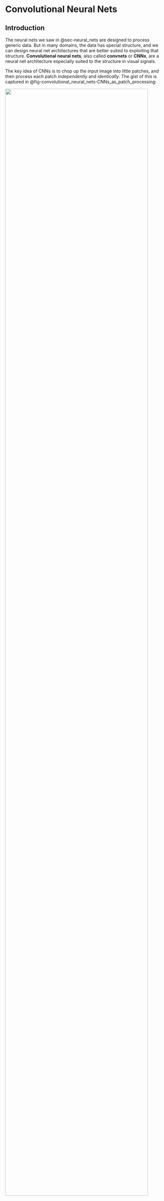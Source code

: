 # Convolutional Neural Nets {#sec-convolutional_neural_nets}

## Introduction

The neural nets we saw in \@sec-neural_nets are designed to process generic data. But in many domains, the data has special structure, and we can design neural net architectures that are better suited to exploiting that structure. **Convolutional neural nets**, also called **convnets** or **CNNs**, are a neural net architecture especially suited to the structure in visual signals.

The key idea of CNNs is to chop up the input image into little patches,
and then process each patch *independently* and *identically*. The gist
of this is captured in
@fig-convolutional_neural_nets-CNNs_as_patch_processing:

:::{#fig-convolutional_neural_nets-CNNs_as_patch_processing}
![](figures/convolutional_neural_nets/CNNs_as_patch_processing.png){width="95%"}

CNNs as patch processing. *Photo source*: Fredo Durand.
:::

:::{.column-margin}
CNNs are also well suited to processing many other
spatial or temporal signals, such as geospatial data or sounds. If there
is a natural way to scan across a signal, processing each windowed
region separately, then CNNs may be a reasonable choice.
:::


Each patch is processed with a classifier module, which is a neural net.
Essentially, this neural net scans across the patches in the input and
classifies each. The output is a label *for each patch in the input
image*. If we rearrange these predictions back into the shape of the
input image and color code them, we get the below input-output mapping
(@fig-convolutional_neural_nets-CNN_example_coarse):

:::{#fig-convolutional_neural_nets-CNN_example_coarse}
![](figures/convolutional_neural_nets/CNN_example_coarse.png){width="95%"}

Input-output mapping of a CNN.
:::

Notice that this is quite different than the neural nets we saw in @sec-neural_nets, which output a single prediction on the entire image; CNNs output a two-dimensional (2D) *array* of predictions.
We may also chop up the image into *overlapping* patches. If we do this
densely, such that each patch is one pixel offset from the last, we get
a full resolution image of predictions
(@fig-convolutional_neural_nets-CNN_example_fine):

:::{#fig-convolutional_neural_nets-CNN_example_fine}
![](./figures/convolutional_neural_nets/CNN_example_fine.png){width="95%"}

Dense input-output mapping.
:::

Now that looks impressive! This CNN solved a task known as **semantic
segmentation**, which is the task of assigning a class label to each
pixel in an image. One reason CNNs are powerful is because they map an
input image to an output image *with the same shape*, rather than
outputting a single label like in the nets we saw in previous chapters.
CNNs can also be generalized to input and output other kinds of
structures. The key property is that the output matches the topology of
the input: an N-dimensional (ND) tensor of inputs will be mapped to an
ND tensor of outputs.

Keeping in mind that chopping up and predicting is really all a CNN is
doing, we will now dive into the details of how they work.

## Convolutional Layers

CNNs are neural networks that are composed of . A convolutional layer
transforms inputs $\mathbf{x}_{\texttt{in}}$ to outputs
$\mathbf{x}_{\texttt{out}}$ by convolving $\mathbf{x}_{\texttt{in}}$
with one or more filters $\mathbf{w}$. A convolutional layer with a
single filter looks like this: 
$$\begin{aligned}\mathbf{x}_{\texttt{out}}= \mathbf{w} \star \mathbf{x}_{\texttt{in}}+ b & \quad\quad \triangleleft \quad \texttt{conv}:convolutional_filter
\end{aligned}
$${#eq-convolutional_neural_nets}
where $\mathbf{w}$ is the kernel and $b$ is the bias; $\theta = [\mathbf{w}, b]$ are the parameters of this layer. 

:::{.column-margin}
In this chapter, we deviate slightly from our usual notation and use lowercase for convolutional filter $\mathbf{w}$, regardless of whether the kernel is a 1D array, a 2D array, or an ND array.
:::


Recalling the definition of the operator $\star$ from @sec-linear_image_filtering, we give here an example of
a convolutional layer over a 2D array $\mathbf{x}_{\texttt{in}}$, using
a square kernel of size $K \times K$: 

$$\begin{aligned}x_{\texttt{out}}[n,m] =
b + \sum_{k_1,k_2=-K}^K w[k_1,k_2] x_{\texttt{in}}[n+k_1,m+k_2] & \quad\quad \\
\triangleleft \quad \texttt{conv}\quad \text{(expanded)}
\end{aligned}$${#eq-convolutional_neural_nets-convolutional_filter_expanded} 

:::{.column-margin}
"Convolutional" layers in deep nets are typically actually defined as cross-correlations ($\star$) and we stick to that convention in this book. We need not worry about the misnomer because whether you implement the layers with convolution or cross-correlation usually makes no difference for learning. This is because both *span an identical hypothesis space* (any cross-correlation can be converted to an equivalent convolution by flipping the filter horizontally and vertically).
:::

As discussed in @sec-linear_image_filtering, convolution is just a special kind of linear transform. Similarly, a convolutional layer is just a special kind of linear layer. It is a linear layer whose matrix $\mathbf{W}$ is Toeplitz. We can view it either as a matrix or as a neural net, as shown in @fig-convolutional_neural_nets-conv_matrix_vs_net, which shows the case of a one-dimensional (1D) convolution over a 1D signal $\mathbf{x}_{\texttt{in}}$, with zero bias.

![Two equivalent visualizations of a convolutional layer.](figures/convolutional_neural_nets/conv_matrix_vs_net.png){width="100%" #fig-convolutional_neural_nets-conv_matrix_vs_net}

We already saw that convolutional filters are useful for image processing in @sec-image_processing and @sec-linear_filters. In those sections, we introduced a variety of hand-designed filter banks with useful properties. A CNN instead *learns* an effective filter bank.
### Multi-Input, Multi-Output Convolutional Layers

In image processing, convolution usually refers to filtering a 1-channel
signal and producing a 1-channel output, e.g., filtering a grayscale
image and producing a scalar-valued response image. In neural networks,
convolutional layers are more general, and typically map a multichannel
input to a multichannel output. In this section we define how to handle
multichannel inputs, then how to handle multichannel outputs, and then
put them together to define the fully general convolutional layer.

##### Multichannel inputs {#multichannel-inputs .unnumbered}

Suppose we have an RGB image
$\mathbf{x}_{\texttt{in}}\in \mathbb{R}^{3 \times N \times M}$. To apply
a convolutional layer to such a multichannel image we simply use a
multichannel filter $\mathbf{w} \in \mathbb{R}^{C \times K \times K}$,
and filter each input channel with the corresponding filter channel,
then sum the responses: 
$$\begin{aligned}    \mathbf{x}_{\texttt{out}}= \sum_{c} \mathbf{w}[c,:,:] \star \mathbf{x}_{\texttt{in}}[c,:,:] + b[c] & \quad \triangleleft \quad\texttt{conv}\quad \text{(multichannel in)}
\end{aligned}$$

##### Multichannel outputs {#multichannel-outputs .unnumbered}

Above we saw a convolutional layer with just a single filter. More
commonly each convolutional layer in a neural network will apply a set
of filters, i.e. a **filter bank**. If we have a bank of $C$
filters $\mathbf{w}_0, \ldots, \mathbf{w}_{C-1}$, and apply them to a
grayscale input image
$\mathbf{x}_{\texttt{in}}\in \mathbb{R}^{N \times M}$, we get $C$ output images: 
$$\begin{aligned}
    \mathbf{x}_{\texttt{out}}[0,:,:] &= \mathbf{w}[0,:,:] \star \mathbf{x}_{\texttt{in}}+ b[0]\\
    &\vdots \nonumber\\
    \mathbf{x}_{\texttt{out}}[C,:,:] &= \mathbf{w}[C-1,:,:] \star \mathbf{x}_{\texttt{in}}+ b[C-1]
\end{aligned}$${#eq-convolutional_neural_nets0-convolutional_layer_filter_bank} 

Now $\mathbf{x}_{\texttt{out}}$ is an image with $C$
channels. Each channel is the response of the input image to one of the
filters.

:::{.column-margin}
We use the term "image" to refer to any 2D
array of measurements or features. An image does not have to be a
conventional photograph.
:::

 We call each of these channels a
**feature map**, as it shows some features of the input, such as where
the vertical edges are.

##### Multi-Input, Multi-Output {#multi-input-multi-output .unnumbered}

Putting both of the above together, we can define a general
convolutional layer that maps a signal with $C_{\texttt{in}}$ input
channels to a signal with $C_{\texttt{out}}$ output channels. Here is
what this looks like for an image
$\mathbf{x}_{\texttt{in}}\in \mathbb{R}^{C_{\texttt{in}}\times N \times M}$,
where $c_2$ indexes the output channel, with
$c_2 \in \{0, \ldots, C_{\texttt{out}}-1\}$: 

$$\begin{aligned}\mathbf{x}_{\texttt{out}}[c_{\texttt{2}},:,:] = \sum_{c_{\texttt{1}}=1}^{C_{\texttt{in}}} \mathbf{w}[c_{\texttt{1}},c_{\texttt{2}},:,:] \star \mathbf{x}_{\texttt{in}}[c_{\texttt{1}},:,:] + b[c_{\texttt{2}}] & \quad \triangleleft \quad\texttt{conv}\quad \text{(multi-in-out)}
\end{aligned}
$${#eq-convolutional_neural_nets-convolutional_layer_multichannel}

Notation for multichannel convolutions can get hard to
keep track of, so let's spell out a few of the pieces here, which are
also visualized in
@fig-convolutional_neural_networks-multichannel_conv:

-   $\mathbf{x}_{\texttt{in}}[c_{\texttt{1}},:,:]$ is the
    $c_{\texttt{1}}$-th channel of the input signal.

-   The filter bank is $C_{\texttt{out}}$ filters,
    $[\mathbf{w}[:,0,:,:], \ldots, \mathbf{w}[:,C_{\texttt{out}}-1,:,:]]$,
    each of which applies one convolutional filter per input channel and
    then sums the responses over all these filters.

-   This convolutional layer maps inputs
    $\mathbf{x}_{\texttt{in}}\in \mathbb{R}^{C_{\texttt{in}}\times N \times M}$
    to outputs
    $\mathbf{x}_{\texttt{out}}\in \mathbb{R}^{C_{\texttt{out}}\times N \times M}$.

-   The filter bank is represented by a tensor
    $\mathbf{w} \in \mathbb{R}^{C_{\texttt{in}}\times C_{\texttt{out}}\times K \times K}$,
    where $K$ is the (spatial, square) kernel size.

![Multichannel convolution.](figures/convolutional_neural_networks/multichannel_conv_diagram.png){width="65%" #fig-convolutional_neural_networks-multichannel_conv}

It's important to get comfortable with the shapes of the data and
parameter tensors that get processed through different neural
architectures. This is essential when designing and building these
architectures, and when analyzing and debugging them. Let's go through
an example with concrete numbers. Consider data
$\mathbf{x}_{\texttt{in}}$, which is an RGB image of size
$128 \times 128$ pixels. We will pass it through a convoluational layer
that applies a bank of $3 \times 3$ filters (this refers to the spatial
extent of the filters). We omit the bias terms for simplicity. The
output ends up being a $96 \times 128 \times 128$ tensor, as shown in
@fig-convolutional_neural_nets-multichannel_conv_diagram.

![A convolutional layer that applies a bank of $3 \times 3$ filters. How many parameters does each filter have? How many filters are in the filter bank? *Source*: created by Jonas Wulff.](figures/convolutional_neural_nets/multichannel_conv_diagram.png){width="65%" #fig-convolutional_neural_nets-multichannel_conv_diagram}

To check your understanding, you should be able to answer the following
questions:

1.  How many parameters does each filter have? (A) 9, (B) 27, (C)
    96, (D) 864

2.  How many filters are in the filter bank? (A) 3, (B) 27, (C) 96, (D)
    can't say

The answers are given in the footnote.[^1]

### Strided Convolution

Convolutional layers, as defined previously, maintain the spatial
resolution of the signal they process. However, commonly it is
sufficient, or even desirable, to output a lower resolution. This can be
achieved with strided convolution: 

$$\begin{aligned}x_{\texttt{out}}[n,m] =
b + \sum_{k_1,k_2=-K}^K w[k_1,k_2] x_{\texttt{in}}[s_n n-k_1,s_m m-k_2] & \quad\quad \triangleleft \quad \texttt{conv}\quad \text{(strided)}
\end{aligned}
$${#eq-convolutional_neural_nets-convolutional_filter_strided} 
where $s_n$ and $s_m$ are the strides in the vertical and horizontal directions, respectively. 

:::{.column-margin}
Here and below, we define operations for the simplest case of convolution of a
single square filter with a single channel 2D signal. All these
operations can be straightforwardly extended for the multichannel in,
multichannel out case, and for ND signals, and for non-square kernels.
We leave it as an exercise for the reader to write out these variations
as needed.
:::

Commonly we use the same stride $s_n = s_m = s$. A convolution layer
with these strides performs a mapping
$\mathbb{R}^{M \times N} \rightarrow \mathbb{R}^{N/s_n \times M/s_m}$.
In order to make this mapping well-defined, we require that $N$ or $M$
are divisible by $s_n$ and $s_m$, respectively; if they are not, we may
may pad (or crop) the input until they are.

Strided convolution looks like this
(@fig-convolutional_neural_networks-strided_conv_diagram):

![Strided convolution.](figures/convolutional_neural_nets/strided_conv_diagram.png){width="100%" #fig-convolutional_neural_networks-strided_conv_diagram}


Strided convolutions can significantly reduce the computational cost and memory requirements when a neural network is large. However, strided
convolution can decrease the quality of the convolution. Let's look at
one concrete example where the kernel is the 2D Laplacian:
$$\mathbf{w} =\begin{bmatrix}
  0 ~& -1 ~& 0 \\
  -1 ~& 4 ~& -1\\
  0~& -1 ~& 0
\end{bmatrix}$$ 

As we saw in @sec-image_derivatives, this filter detects boundaries on images. @fig-convolutional_neural_nets-strided_conv_results shows an
input image, and the result of strided convolution with the Laplacian
kernel with strides 1, 2, and 4. The second row shows the magnitude of
the discrete Fourier transforms (DFT).


:::{#fig-convolutional_neural_nets-strided_conv_results layout-ncol=4}
![](figures/convolutional_neural_nets/aliasing_stride_0.jpg)
![](figures/convolutional_neural_nets/aliasing_stride_1.jpg)
![](figures/convolutional_neural_nets/aliasing_stride_2.jpg)
![](figures/convolutional_neural_nets/aliasing_stride_4.jpg)

![](figures/convolutional_neural_nets/aliasing_stride_0_DFT.jpg)
![](figures/convolutional_neural_nets/aliasing_stride_1_DFT.jpg)
![](figures/convolutional_neural_nets/aliasing_stride_2_DFT.jpg)
![](figures/convolutional_neural_nets/aliasing_stride_4_DFT.jpg)

Strided convolution results and their Fourier transforms.
:::

The result with stride 1 looks fine, and it is the output we would
expect. However, stride 2 starts showing some artifacts on the
boundaries, and stride 4 shows very severe artifacts, with some
boundaries disappearing. The DFTs make the artifacts more obvious. In
the stride 2 result we can see severe aliasing artifacts that introduce
new lines in the Fourier domain that are not present in the DFT of the
input image.

One can argue that these artifacts might not be important when the
kernel is being learned. Indeed, the learning could search for kernels
that minimize the artifacts due to aliasing as those probably increase
the loss. Also, as each layer is composed of many channels, the set of
learned kernels could learn to compensate for the aliasing produced by
other channels. However, this reduces the space of useful kernels, and
the learning might not succeed in removing all the artifacts.

### Dilated Convolution

Dilated convolution is similar to strided convolution but spaces out the *filter* itself rather than spacing out where the filter is applied to the image: 
$$\begin{aligned}
x_{\texttt{out}}[n,m] =
b + \sum_{k_1,k_2=-K}^K w[k_1,k_2] x_{\texttt{in}}[n-d_kk_1,m-d_kk_2] & \quad\quad \triangleleft \quad \texttt{conv}\quad \text{(dilated)}
\end{aligned}
$${#eq-convolutional_neural_nets-convolutional_filter_dilated}


:::{.column-margin}
Here we dilate by factor $d_k$ in
both spatial dimensions but we could choose a different dilation in each
dimension. Or, we could even dilate in the channel dimension, if we were
using a multichannel convolution, but this is uncommon.
:::

An example of a dilated filter is visually shown in
@fig-convolutional_neural_networks-dilated_conv_diagram:

![Dialated convolution. Dark gray cells have value 0.](figures/convolutional_neural_nets/dilated_conv_diagram.png){width="100%" #fig-convolutional_neural_networks-dilated_conv_diagram}

As can be seen in the visualization, dilation is a way to achieve a
filter with large kernel while only requiring a small number of weights. The weights are just spaced out so that a few will cover a bigger region of the image.

As was the case with strided convolution, dilation can also introduce
artifacts. Let's look at one example in detail that illustrates the
effect of dilation on a filter. Let's consider the blur kernel,
$b_{2,2}$: 

$$\mathbf{w} = \frac{1}{16}\begin{bmatrix}
  1 ~& 2 ~& 1 \\
  2 ~& 4 ~& 2\\
  1~& 2 ~& 1
\end{bmatrix}$$ 

This filter blurs the input image by computing the
weighted average of pixel intensities around each pixel location. But,
dilation transforms this filter in ways that change the behavior of the
filter, which does not behave as a blur filter any longer.


:::{.column-margin}
We saw that the 1D signal $[-1, 1, -1, ...]$
convolved with $[1,2,1]$ outputs zero. However, check what happens when
we convolve the input with the dilated kernel
$[1, 0, 2, 0, 1]$.
:::

The next figure shows the kernel with dilations $d_k=1$, $d_k=2$, and $d_k=4$ together with the magnitude of the DFT of the three resulting kernels \(@fig-convolutional_neural_nets-aliasing_dilated_kernel_binomial\).

![Dialed filters and their Fourier transforms.](figures/convolutional_neural_nets/aliasing_dilated_kernel_binomial.png){width="100%" #fig-convolutional_neural_nets-aliasing_dilated_kernel_binomial}

When using the original binomial filter (which corresponds to $d_k=1$) the DFT shows that the filter is a low-pass filter. When applying dilation ($d_k=2$) the DFT changes and it is not unimodal anymore. It has now eight additional local maximum in high spatial frequencies. With $d_k=4$, the DFT reveals an even more complex frequency behavior. @fig-convolutional_neural_nets-dilated_blur_mit_dome_example shows one input image and the result of the dilated convolutions with the blur kernel, $b_{2,2}$, with dilations $d_k=1$, $d_k=2$, and $d_k=4$.

When using the original binomial filter (which corresponds to $d_k=1$)
the DFT shows that the filter is a low-pass filter. When applying
dilation ($d_k=2$) the DFT changes and it is not unimodal anymore. It
has now eight additional local maximum in high spatial frequencies. With
$d_k=4$, the DFT reveals an even more complex frequency behavior.
@fig-convolutional_neural_nets-dilated_blur_mit_dome_example shows one
input image and the result of the dilated convolutions with the blur
kernel, $b_{2,2}$, with dilations $d_k=1$, $d_k=2$, and $d_k=4$.

::: {#fig-convolutional_neural_nets-dilated_blur_mit_dome_example}
| Input        | d_k = 1                                                       | d_k = 2                                                       | d_k = 4                                                       |
|--------------|---------------------------------------------------------------|---------------------------------------------------------------|---------------------------------------------------------------|
| ![](figures/convolutional_neural_nets/aliasing_dilated_1.jpg){width=100%}     | ![](figures/convolutional_neural_nets/aliasing_dilated_2.jpg){width=100%}     | ![](figures/convolutional_neural_nets/aliasing_dilated_3.jpg){width=100%}     | ![](figures/convolutional_neural_nets/aliasing_dilated_4.jpg){width=100%}     |
| ![](figures/convolutional_neural_nets/aliasing_dilated_1_DFT.jpg){width=100%} | ![](figures/convolutional_neural_nets/aliasing_dilated_2_DFT.jpg){width=100%} | ![](figures/convolutional_neural_nets/aliasing_dilated_3_DFT.jpg){width=100%} | ![](figures/convolutional_neural_nets/aliasing_dilated_4_DFT.jpg){width=100%} |

: Result of the dilated convolutions with the blur kernel, $b_{2,2}$, with dilations $d_k=1$, $d_k=2$, and $d_k=4$.
:::


In summary, using dilation increases the size of the convolution kernels without increasing the computations (which is the original desired property) but it reduces the space of useful kernels (which is an undesired property).

There are ways in which dilation can be used to increase the family of
useful filters. For instance, by composing three convolutions with
$d_k=1$, $d_k=2$, and $d_k=4$ together
(@fig-convolutional_neural_networks-dilated_conv_cascade), one can
create a kernel that can switch during learning between high and low
spatial frequencies and small and large kernels.

![Convolving dilated filters creates a new filter that can measure effects at a mixture of frequencies.](figures/convolutional_neural_nets/dilated_conv_cascade.png){width="100%" #fig-convolutional_neural_networks-dilated_conv_cascade}


This results in a kernel with a size of $9 \times 9$ (81 values) defined
by 27 values. The relative computational efficiency increases when we
cascade more filters with higher levels of dilation.
@fig-convolutional_neural_nets-kernels_resulting_from_dilated_filters
shows several multiscale kernels that can be obtained by the
convolutions of three dilated kernels. Can you guess which kernels were
used?



![Example kernels that each result from convolving three filters.](figures/convolutional_neural_nets/dilated_examples.png){width="100%" #fig-convolutional_neural_nets-kernels_resulting_from_dilated_filters}

As the figure shows, the cascade of three dilated convolutions can
generate a large family of filters with different scales, orientations,
shifts, and also other patterns such as corner detectors, long edge
detectors, and curved edge detectors. The last four kernels shows the
result of convolving three random kernels, which provides further
illustration of the diversity of kernels one can build. Each kernel is a $3 \times 3$ array sampled from a Gaussian distribution.

### Low-Rank Filters

Dilation is one way to create a big filter that is parameterized by just a small number of weights, that is, a low-rank filter. This trick can be useful in many contexts where we know that good filters have low-rank
structure. Dilation uses this trick to make big kernels, which can
capture long-range dependences.


Separable filters are another kind of low-rank filter that is useful in many applications (see @sec-fourier_analysis). We can create a convolutional layer with separable filters by simply stacking two convolutional layers in sequence, with no other layers in between. The first layer is a filter bank with $K \times 1$ kernels and the second uses $1 \times K$ kernels. The composition of these layers is equivalent to a single convolutional layer with $K \times K$ separable filters. Two examples of such separable filters are given below @fig-convolutional_neural_nets-kernels_separable_aprox):

:::{.column-margin}
When convolving one row and one column vector, $\mathbf{w} = \mathbf{u}^\mathsf{T} \circ \mathbf{v}$, the result is the outer product: $w \left[n,m \right] = u\left[n \right] v\left[m \right]$.
:::

![Two examples of separable filters.](figures/convolutional_neural_nets/kernels_separable_aprox.png){width="100%" #fig-convolutional_neural_nets-kernels_separable_aprox}


Some important kernels are nonseparable but can be approximated by a
linear combination of a small number of separable filters. For instance,
the Gaussian Laplacian is nonseparable but can be approximated by a
separable filter as shown here
(@fig-convolutional_neural_nets-laplacian_separable_aprox):

![Approximating a Gaussian Laplacian filter as the outer product of two 1D filters.](figures/convolutional_neural_nets/laplacian_separable_aprox.png){width="100%" #fig-convolutional_neural_nets-laplacian_separable_aprox}

The diagonal Gaussian derivative is another nonseparable kernel. When
using a $3 \times 3$ kernel to approximate it we have: 

$$\mathbf{w} = 
\begin{bmatrix}
  0 ~& -2 ~& -2 \\
  2 ~& 0 ~& -2\\
  2~& 2 ~& 0
\end{bmatrix}$$ 

But we know from @sec-image_derivatives that this kernel can be written
as a linear combination of two separable kernels:
$\mathbf{w} = \text{Sobel}_x + \text{Sobel}_y$, as defined in equation
(@eq-sobel_kernels). In general, any $M \times N$ filter can be
decomposed as a linear sum of $min(N,M)$ separable filters. The
separable filters can be obtained by applying the singular value
decomposition (SVD) to the kernel array $\mathbf{w}$. The SVD results in three matrices, $\mathbf{U}$, $\mathbf{S}$ and $\mathbf{V}$, so that
$\mathbf{w} = \mathbf{U} \mathbf{S} \mathbf{V}^\mathsf{T}$, where the
columns of $\mathbf{U}$ and $\mathbf{V}$ are the separable 1D filters
and the diagonal values of the diagonal matrix $\mathbf{S}$ are the
linear weights. Computational benefits are only obtained when using
small linear combinations for large kernels. Also, in a neural network,
one could use only separable filters for all the units and the learning
could discover ways of combining them in order to build more complex,
nonseparable kernels.

### Downsampling and Upsampling Layers

In @sec-image_pyramids we saw image pyramids and showed how
they can be used for analysis and synthesis. CNNs can also be structured
as analysis and synthesis pyramids, and this is a very powerful tool. To
create a pyramid we just need to introduce a way of downsampling the
signal during analysis and upsampling during synthesis. In CNNs this is
done with .

Downsampling layers transform the input tensor to an output tensor that
is smaller in the spatial dimensions:
$\mathbb{R}^{N \times M} \rightarrow \mathbb{R}^{N/s_n \times M/s_m}$.
We already saw one kind of downsampling layer, strided convolution,
which is equivalent to convolution followed by subsampling. Another
common kind of downsampling layer is , which we will encounter in
@sec-convolutional_neural_nets-pooling_layers.

Upsampling layers perform the opposite transformation, outputting a
tensor that is larger in the spatial dimensions than the input:
$\mathbb{R}^{N \times M} \rightarrow \mathbb{R}^{Ns_n \times Ms_m}$. One
kind of upsampling layer can be made as the analogue of strided
convolution. Strided convolution convolves then subsamples; this
upsampling layer instead dilates the signal then convolves. Starting
with a blank image of zeros, $\mathbf{h} = \mathbf{0}$, we set:
$$\begin{aligned}
    h[ns_n, ms_m] &= x_{\texttt{in}}[n, m] & \quad\quad \triangleleft \quad \texttt{dilation}:dilation\\
    \mathbf{x}_{\texttt{out}}&= \mathbf{w} \star \mathbf{h} + b & \quad\quad \triangleleft \quad \texttt{conv}
\end{aligned}$${#eq-convolutional_neural_nets}  

:::{.column-margin}
This equation applies for all integer values of $n \in \{1,\ldots,N\}$ and $m \in \{1,\ldots,M\}$.
:::

Sometimes the combination of these two layers is called an UpConv layer or a deconvolution layer (but note that deconvolution has a different meaning in signal processing).

## Nonlinear Filtering Layers

All the operations we have covered above are linear (or affine). It is
also possible to define filters that are nonlinear. Like convolutional
filters, these filters slide across the input tensor and process each
window identically and independently, but the operation they perform is
a nonlinear function of the local window.

### Pooling Layers {#sec-convolutional_neural_nets-pooling_layers}

**Pooling layers** are downsampling layers that summarize the
information in a patch using some aggregate statistic, such as the
patch's mean value, called , or its max value, called , defined as
follows: 

$$\begin{aligned}    
x_{\texttt{out}}[i]= \max_{i \in \mathcal{N}(i)} x_{\texttt{in}}[i]& \quad\quad \triangleleft \quad \texttt{max pooling}\\
    x_{\texttt{out}}[i]= \frac{1}{|\mathcal{N}|} \sum_{i \in \mathcal{N}(i)} x_{\texttt{in}}[i]& \quad\quad \triangleleft \quad \texttt{mean pooling}
\end{aligned}$${#eq-convolutional_neural_nets-mean_pooling} 


:::{.column-margin}
The $\mathcal{N}(i)$ indicates the set of indices in the same patch as index $i$.
:::

Like all downsampling layers, pooling layers can be used to reduce the
resolution of the input tensor, removing high-frequency information in
the signal. Pooling is also particularly useful as a way to achieve
*invariance*. Convolutional layers produce outputs that are equivariant
to translations of their input. Pooling is a way to convert equivariance
into invariance. For example, suppose we have run a convolutional filter
that detects vertical edges. The output is a response map that is large
wherever there was a vertical edge in the input image. Now if we run a
max pooling filter across this response map, it will coarsen the map,
resulting in a large response anywhere *near* where there was a vertical
edge in the input image. If we use a max pooling filter with large
enough neighborhood $\mathcal{N}$, the output will be invariant to the
location of the edge in the input image.

Pooling can also be performed across channels, and this can be a way to
achieve additional kinds of invariance. For example, suppose we have a
convolutional layer that applies a filter bank of oriented edge detector
filters, where each filter looks for edges at a different orientation.
Now if we max pool across the channels output by this filter bank, the
resulting feature map will be large wherever an edge of *any*
orientation was found. Normally, we are not looking for edges but for
more complicated patterns, but the same logic applies. First run a bank
of filters that look for the pattern at $k$ different orientations. Then
pool across these $k$ channels to detect the pattern regardless of its
orientation. This can be a great way for a CNN to recognize objects even
if they appear with various rotations within the image. Of course we
usually do not hand-define this strategy but it is one the CNN can learn
to use if given channelwise pooling layers.

### Global Pooling Layers

One extreme of pooling is to pool over the entire spatial extent of the
feature map. Global pooling is a function that maps a
$C \times M \times N$ tensor into a vector of length $C$, where $C$ is
the number of channels in the input.

Global pooling is generally used in layers very close to the output. As
before, global pooling can be **global average pooling**, averaging over
all the responses of the feature map, or **global max pooling**, taking
the max of the feature map.

Global pooling removes spatial information from each channel. However,
spatial information about input features might be still be available
within the output vector if different channels learn to be sensitive to
features at different spatial positions.

### Local Normalization Layers

Another kind of nonlinear filter is the **local normalization layer**.
These layers normalize each activation in a feature map by statistics
the adjacent activations within some neighborhood. There are many
different choices for the type of normalization ($L_1$ norm, $L_2$ norm,
standardization, etc.) and many different choices for the shape of the
neighborhood, such as a square patch in the spatial dimensions, a set of
channels, and so on. Each of these choices leads to different kinds of
normalization filters with different names. One that is historically
important but no longer frequently used is the , or **LRN**, filter that
was introduced in the AlexNet paper @krizhevsky2012imagenet. This filter
has the following form: $$\begin{aligned}    x_{\texttt{out}}[c,n,m] = x_{\texttt{in}}[c,n,m] / \left( \gamma + \alpha \sum_{i=\max(1,c-l)}^{\max(C,c+l)} x_{\texttt{in}}[i,n,m]^2 \right) ^\beta \quad\quad \triangleleft \quad\texttt{LRN} :LRN
\end{aligned}$${#eq-convolutional_neural_nets} where $\alpha$, $\beta$, $\gamma$, and $l$ are
hyperparameters of the layer. This layer normalizes each activation by
the sum of squares of the activations in a window of adjacent
*channels*.

Although local normalization is a common structure within the brain, it
is not very frequently used in current neural networks, which more often
use global normalization layers like batchnorm or layernorm (which we
saw in @-neural_nets.

## A Simple CNN Classifier {#sec-convolutional_neural_nets-simple_CNN}

CNNs are deep nets that stack convolutional layers in a series,
interleaved with nonlinearities. CNNs also frequently use downsampling
and upsampling layers, pooling layers, and normalization layers, as
described above.

CNNs come in a large variety of architectures, each suited to a
different kind of problem. We will see some of these architectures in
@sec-convolutional_neural_nets-popular_architectures. For
now we will focus on just one simple architecture that is suited to
image classification. This architecture progressively downsamples the
image until the last layer makes a single global prediction of the image label (@fig-convolutional_neural_nets-convnet_motif):


![A CNN architecture for image classification.](figures/convolutional_neural_nets/convnet_motif.png){width="100%" #fig-convolutional_neural_nets-convnet_motif}

We will now walk through an example of such a classifier. Let
$\mathbf{x} \in \mathbb{R}^{M \times N}$ be a black and white image. To
process this image, we could use a simple CNN with two convolutional
layers, defined as follows:

$$\begin{align}
    \mathbf{z}_1[c,:,:] &= \mathbf{w}[c,:,:] \star \mathbf{x} + b[c] &\triangleleft \quad \texttt{conv}: [M \times N] \rightarrow [C \times M \times N]\\
    h[c,n,m] &= \max(z_1[c,n,m],0) &\triangleleft \quad \texttt{relu}: [C \times M \times N] \rightarrow [C \times M \times N]\\
    z_2[c] &= \frac{1}{NM} \sum_{n,m} h[c,n,m]  &\triangleleft \quad \texttt{gap}: [C \times M \times N] \rightarrow [C]\\
    \mathbf{z}_{3} &= \mathbf{W} \mathbf{z}_{2} + \mathbf{c} &\triangleleft \quad \texttt{fc}: [C] \rightarrow [K]\\
    y[k] &= \frac{e^{-\tau z_3[k]}}{\sum_{l=1}^K e^{-\tau z_3[l]}} &\triangleleft \quad \texttt{softmax}: [K] \rightarrow [K]
\end{align}$$



:::{.column-margin}
Note that these equations apply for all $c \in \{0,\ldots,C-1\}$, $n \in \{0,\ldots,N-1\}$ and $m \in \{0,\ldots,M-1\}$.
:::

This network has one convolutional layer with $C$ channels followed by a relu layer. The next layer performs spatial global average pooling
(`gap`), and each channel gets projected into a single number that
contains the sum of the outputs of the relu. This results in a
representation given by a vector of length $C$. This vector is then
processed by a **fully connected layer** (`fc`). A fully connected layer is simply another name for a linear layer that is full rank, that is,
every output neuron is connected to every input neuron, and the mapping
is described by a $K \times C$ matrix (plus a bias).

This neural net could be used to solve a $K$-way image classification
problem (because the output is a $K$-way softmax for each input image).
We could train it using gradient descent to find the parameters
$\theta = [\mathbf{w}_1, \ldots, \mathbf{w}_C, \mathbf{b}_1, \ldots, \mathbf{b}_C, \mathbf{W}, \mathbf{c}]$
that optimize a cross-entropy loss over training data.

Such a network is also very easy to define in code, once we have a
library of primitives for basic operations like convolution and softmax:

``` {.python xleftmargin="0.075" xrightmargin="0.075" fontsize="\\fontsize{8.5}{9}" frame="single" framesep="2.5pt" baselinestretch="1.05"}
# first define parameterized layers
conv1 = nn.conv(channels_in=1, channels_out=C, kernel=k, stride=1)
fc1 = nn.fc(dim_in=C, dim_out=K)

# then run data through network
z1 = conv1(x)
h = nn.relu(z1)
z2 = nn.AvgPool2d(h)
z3 = fc1(z2)
y = nn.softmax(z3)
```

## A Worked Example

In this section, we will analyze the simple network described in @sec-convolutional_neural_nets-simple_CNN, trained to
discriminate between horizontal and vertical lines. Each subsection will
tackle one aspect of the analysis that should be part of training any
large system: (1) training and evaluation, (2) visualize and understand
the network, (3) out-of-domain generalization, and (4) identifying
vulnerabilities.

### Training and Evaluation

Let's study one simple classification task. We design a simple image
dataset that contains images with lines. The lines can be horizontal or
vertical. Each image will contain only one type of line.

We want to design a CNN that will classify the image according to the
orientation of the lines that it contains. We define the two output
classes as: $0$ (vertical) and $1$ (horizontal). A few samples from the
training set are shown in
@fig-convolutional_neural_nets-oriented_bars_cnn_trainingset.

![A sample of images from the training set. The training set defines the concept we want to learn. In this case we look for lines. But images of lines might not be enough to describe the concept of a line. What is a line? This lack of a precise definition will haunt us later.](figures/convolutional_neural_nets/oriented_bars_cnn_trainingset.png){width="100%" #fig-convolutional_neural_nets-oriented_bars_cnn_trainingset}

To solve this problem we use the CNN defined before with two
convolutional channels $C=2$ in the first layer. Once we train the
network, we can see that it has solve the task perfectly and that the
output on the test set is 100 percent correct (there are only three
errors out of 10,000 test images). Example images from the test set are
shown in @fig-convolutional_neural_nets-oriented_bars_cnn_testset.

![A sample of images from the test set. The predicted label is shown at the top.](figures/convolutional_neural_nets/oriented_bars_cnn_testset.png){width="100%" #fig-convolutional_neural_nets-oriented_bars_cnn_testset}

### Network Visualization

What has the network learned? How is it solving the problem? One
important part of developing a system is to have tools to prove,
understand, and debug it.

To understand the network it is useful to **visualize** the kernels.
@fig-convolutional_neural_nets-oriented_bars_cnn_kernels shows the two
learned $9 \times 9$ kernels. The first one looks like an horizontal
derivative of a Gaussian filter (as we saw in @sec-image_derivatives and the second one looks like a
vertical derivative of a Gaussian (maybe closer to a second derivative).
In fact, the DFT of each kernel shows that they are quite selective to a
particular band on frequency content in the image.

![Visualization of the learned kernels.](figures/convolutional_neural_nets/oriented_bars_cnn_kernels.png){width="100%" #fig-convolutional_neural_nets-oriented_bars_cnn_kernels}



The fully connected layer has learnt the weights: $$\mathbf{W} =  
\left[
\begin{array}{cc}
2.83 & -2.36  \\
-0.60 & 1.14  
\end{array}
\right]$$ This corresponds to two channel oppositions: the first feature is the vertical output minus the horizontal output, and the second feature computes the horizontal output minus the vertical one.

### Out-of-Domain Generalization

What do we learn by analyzing how the trained network works? One
interesting outcome is that can we predict how the network we defined
before generalizes beyond the distribution of the training set, to
**out-of-domain test samples**. 

For instance, it seems natural to think that the network should still
perform well in classifying whether the image contains vertical or
horizontal structures even if they are not lines. We can test this
hypothesis by generating images that match our idea of orientation. The
following test images
(@fig-ref-convolutional_neural_nets-oriented_bars_cnn_generalization)
contain different oriented structures but no lines, and still captures
our notion of what should be the correct generalization of the behavior.

![Out-of-domain test examples. The predicted label is shown at the top.](figures/convolutional_neural_nets/oriented_bars_cnn_generalization.png){width="100%" #fig-convolutional_neural_nets-oriented_bars_cnn_generalization}


In fact, the network seems to perform correctly even with these new
images that come from a distribution different from the training set.

### Identifying Vulnerabilities

Does the network solve the task that we had in mind? Can we predict
which inputs will make the output fail? Can we produce test examples
that to us look right but for which the network produces the wrong
classification output? The goal of this analysis is to identify
weaknesses in the learned representation and in our training set
(missing training examples, biases in our data, limitations of the
architecture, etc.).

We saw that the output of the first layer does not really look for
*lines*, instead it looks at where the energy is in the Fourier domain.
So, we could fool the classifier by creating lines that for us look like
vertical lines, but that have the energy content in the wrong side of
the Fourier domain. We saw one trick to do this in @sec-fourier_analysis: modulation. If we multiply an
image containing horizontal lines, by a sinusoidal wave,
$\cos (\pi n / 3)$, we can move the spectral content horizontally as
shown in
@fig-convolutional_neural_nets-oriented_bars_cnn_test_adversarial_creation1.


![Creating a new out-of-domain test image obtained by multiplying an in-domain test image with horizontal lines (left image its DFT) with a sinusoidal wave. The resulting image and its DFT are shown on the right).](figures/convolutional_neural_nets/oriented_bars_cnn_test_adversarial_creation1.png){width="100%" #fig-convolutional_neural_nets-oriented_bars_cnn_test_adversarial_creation1}

The lines still look horizontal to us, but their spectral content now is
higher in the region that overlaps with the vertical line detector
learned by the network. Indeed, when the network processes images that
have lines with this *sinusoidal texture*, it produces the wrong
classification results for all the images
(@fig-convolutional_neural_nets-oriented_bars_cnn_test_adversarial)!


![Classification results on out-of-domain test images created by modulation.](figures/convolutional_neural_nets/oriented_bars_cnn_test_adversarial.png){width="100%" #fig-convolutional_neural_nets-oriented_bars_cnn_test_adversarial}

We have just designed an manually! The question then could be as
follows: If it is not detecting line orientations, what is it really
detecting? Our analysis of the learned kernels had the answer.


:::{.column-margin}
For complex architectures, **adversarial examples** are obtained as an optimization problem: What is the minimal perturbation of an input that will produce the wrong output in the network?
:::

One way of avoiding this would be to introduce these types of images in
the training set and to repeat the whole process.

## Feature Maps in CNNs

One of the most important concepts when working with CNNs is the feature
map. A feature map can be a channel of the output of a conv layer (as we
defined above) or it can refer to the entire stack of channels at some
layer of a network. The idea is that these are *features* of the input
data and the features are arranged in a *map* -- an array that matches
the shape of the input data. For images, feature maps are 2D spatial
arrays, for videos they are 3D space-time arrays, and so forth.

@fig-convolutional_neural_nets-feature_maps_schematic shows the
interplay between feature maps and filter banks in a CNN:

![The interplay between feature maps and filters banks in a CNN. You can think of the input image itself as an R, G, B feature map and the output logits as a 1x1 resolution feature map with class logits as the channels.](figures/convolutional_neural_nets/feature_maps_schematic.png){width="100%" #fig-convolutional_neural_nets-feature_maps_schematic}

The input to the network is an image and the output is a vector of
logits. We can actually think of these inputs and outputs as feature
maps as well: the input is just a feature map with red, green, and blue
channels and the output is a 1x1 resolution feature map with class
logits as the channels.

Now let's look at the feature maps in a real network,
AlexNet @krizhevsky2012imagenet.
@fig-convolutional_neural_nets-alexnet_feature_maps shows what these
look like after the first and second convolutional layer of the network:

![A selection of feature maps and filters in AlexNet. The layer 1 filter with the orange dashed border slides over the input image and produces the layer 1 feature map with the orange dashed border. The layer 2 filter with the green dashed border slides over the layer 1 feature maps and produces the layer 2 feature map with the green dashed border.]

There are a few things to notice in this figure. First, the spatial
resolution of the feature maps get lower as we go deeper into the
network, and the number of channels increases. This is common in CNNs:
each layer downsamples and adds channels to partially compensate for the
reduction in resolution. Second, while on the first layer the feature
maps are sensitive to basic patterns in the input image -- edges, lines,
etc -- the maps become more abstracted as we go deeper. This is typical
of image classifier networks: channels in the shallow layers capture
basic image features and channels in the deeper layers increasingly
correspond to class semantics (e.g., one channel might be a heatmap of
where the "bird" pixels are).

@fig-convolutional_neural_nets-feature_maps_pca_viz shows one more way
to visualize feature maps. Rather than plotting the channels as a column
of grayscale images, we run PCA to reduce the channel dimensionality to
3. Then we can directly render each feature map as a color image, with
red showing the first priniciple component of each layer's feature map,
green the second, and blue the third. We show this for 5 layers in three common networks, AlexNet, VGG16 @vgg16, and ResNet18 @he2016deep.

![PCA visualization of feature maps in three convolutional networks. Because each of these networks has a different number of layers, we select 5 that are evenly spaced from the first to last convolutional feature map.](figures/convolutional_neural_nets/feature_maps_pca_viz.png){width="100%" #fig-convolutional_neural_nets-feature_maps_pca_viz}


## Receptive Fields {#sec-convolutional_neural_nets-receptive_fields}

**Receptive fields** are another important concept when working with
CNNs. In @sec-challenge_of_vision need about history of
receptive fields in neuroscience. As a reminder, the receptive field of
a neuron is the region of the input signal that the neuron is sensitive
to, i.e. its support. In multilayer perceptrons (MLPs, @sec-neural_nets, the receptive field of each neuron is
the entire input vector since MLPs use *fully* connected layers. In
CNNs, on the other hand, each neuron only sees a portion of the input,
since each output neuron on a conv layer is only connected to a subset
of inputs to the conv layer, determined by the kernel size of the filter that produces that output.

The receptive fields of two example neurons in a CNN are shown below
(@fig-convolutional_neural_networks-RFs):

Notice that the receptive field grows the deeper we go into the network. To understand why, consider a CNN without nonlinearities. Then the $l+1$-th layer is the composition of $l$ convolutional filters. As we
saw in @sec-linear_image_filtering-properties_of_the_convolution composing filters results in a new filter with larger support (kernel
size). The same happens in a CNN with pointwise nonlinearities, since
pointwise operations do not affect receptive field (the outputs have the
same receptive fields as the inputs). Further, whenever we have a
downsampling layer by factor $s$, the receptive field of the output is
$s$ times larger than the receptive field of the input. Because of these
properties, receptive field sizes can grow rapidly as we go deeper in
CNNs. Generally we want that the final layer of the CNN has large enough
receptive fields to see entire input image, so that output neurons are
sensitive to *all* pixels in the input. This can be achieved with a
`gap` layer, whose output will always have a receptive field size that
covers the entire input.

## Spatial Outputs {#sec-convolutional_neural_networks-spatial_outputs}

In @sec-convolutional_neural_nets-simple_CNN we saw a CNN that
outputs a single class probability vector for an image. What if we want
to output a spatially varying map of predictions, like we discussed in
the intro to this chapter? To achieve this, we can simply downsample
less, so that the final layer of the CNN is a feature map that maintains
higher spatial resolution. It is also important to remove any global
pooling layers.

An example is given below: 

$$\begin{aligned}
    \mathbf{z}_1[c_1,:,:] &= \sum_{c=0}^2 \mathbf{w}_1[c,c_1,:,:] \star \mathbf{x} + b_1[c_1]  &\triangleleft \quad \texttt{conv}\\
    &&[3 \times N \times M] \rightarrow [C_1 \times N \times M]\nonumber\\
    h[c_1,n,m] &= \max(z_1[c_1,n,m],0) &\triangleleft \quad \texttt{relu}\\
    &&[C_1 \times N \times M] \rightarrow [C_1 \times N \times M]\nonumber\\
    \mathbf{z}_2[c_2,:,:] &= \sum_{c_1=0}^{C_1-1} \mathbf{w}_2[c_1,c_2,:,:] \star \mathbf{x} + b_2[c_2] &\triangleleft \quad \texttt{conv}\\
    &&[C_1 \times N \times M] \rightarrow [C_2 \times N \times M]\nonumber\\
    y[k,n,m] &= \frac{e^{-\tau z_2[k,n,m]}}{\sum_{l=1}^K e^{-\tau z_2[l,n,m]}} &\triangleleft \quad \texttt{softmax}\\
    &&[K \times N \times M] \rightarrow [K \times N \times M]\nonumber
\end{aligned}$$

In @fig-convolutional_neural_networks-image_to_image_arch we visualize
this CNN (showing only a 1D slice of this 2D CNN):

![A 1D slice of a CNN that maps an image to an image. The input is the photo of size $3 \times N \times M$ and the output is a class probability map of size $K \times N \times M$; we visualize the corresponding label map on the right (per-pixel argmax over output probabilities). The blue arrows are the learnable parameters. The gray arrows share the weights of the blue arrows.](figures/convolutional_neural_networks/image_to_image_arch.png){width="100%" #fig-convolutional_neural_networks-image_to_image_arch}

:::{.column-margin}
Notation reminder: nodes that are squares indicate
that they represent multiple channels (each is a vector of
neurons)
:::



Although historically CNNs first became popular as image classifiers,
this usage hides their real power. Rather than thinking of them as
image-to-label architectures, think of them as *image-to-image*
architectures.

## CNN as a Sliding Filter

The core of CNNs are the convolutional layers, and in this section we
will consider a CNN with only `conv` layers interleaved with pointwise
nonlinearities. Such a CNN is sometimes called a **fully convolutional
network** or **FCN** @FCNs. What we will show below is that a whole FCN
is just another sliding image filter.

To see why, consider a CNN that processes a 1D signal, and outputs a
feature map $\mathbf{x}_L$. Take two feature vectors in the output map,
$\mathbf{x}_L[:,i]$ and $\mathbf{x}_L[:,j]$. The feature vector at
location $i$ is some function, $F$, of the input patch in its receptive
field,
$\mathbf{x}_L[:,i] = F(\mathbf{x}_{\texttt{in}}[:,\texttt{RF}(i)])$,
where $\texttt{RF}$ returns the coordinates of the receptive field in
the input image. It turns out that the feature vector at pixel $j$ is
produced by the *same* function, just applied to a different patch of
the input:
$\mathbf{x}_L[:,j] = F(\mathbf{x}_{\texttt{in}}[:,\texttt{RF}(j)])$.

This is easiest to understand with a visual proof, which we give in
@fig-convolutional_neural_networks-CNN_as_filter (pointwise
nonlinearities are omitted for clarity):


![A CNN is a non-linear filter. Edge colors indicate shared weights; two edges with the same color have the same weight. The colors demonstrate that the same function $F$ is applied to each patch of input nodes.](figures/convolutional_neural_networks/CNN_as_filter.png){width="100%" #fig-convolutional_neural_networks-CNN_as_filter}


To understand this property, first imagine the CNN has no pointwise
nonlinearities. Then the entire CNN is just the composition of a
sequence of convolutions, which itself is a convolution (by
@eq-linear_image_filtering-conv_associative_property, convolving a
signal with multiple filters in a row is equivalent to convolving the
signal with a single equivalent filter). Therefore, a CNN with no
nonlinearities is itself just a single big convolutional filter. The key
property of such a system is that it processes each input patch
independently and identically. Now notice that this key property is
unchanged when we add pointwise nonlinearities, because they introduce
no interaction between neurons or pixels (they are pointwise after all).
Hence it follows that a complete CNN, made up only of convolutional
layers and pointwies nonlinearities, is itself a nonlinear operator that
applies the same transformation independently and identically to each
patch of the input signal, i.e. a nonlinear
filter!

:::{.column-margin}
This is why, in the intro to this chapter, we
visualized a CNN as chopping up an image into patches and applying the
same "classifier" function to each patch.
:::



## Why Process Images Patch by Patch? {#sec-convolutional_neural_nets-key_properties}

As we have seen above, a fully convoutional CNN can be thought of a
function that processes each patch of the input independently and
identically. 

:::{.column-margin}
A CNN is a non-linear filter. Edge colors indicate shared weights; two edges with the same color have the same weight. The colors demonstrate that the same function $F$ is applied to each patch of input nodes.
:::

In this section we will discuss why these two propties are useful for
image processing.

##### Property #1: Treating Patches as Independent {#property-1-treating-patches-as-independent .unnumbered}

This is a divide-and-conquer strategy. If you were to try to understand
a complex problem, you might break it up into small pieces and solve
each one separately. That's all a CNN is doing. We split up a big
problem (i.e. "interpret this whole photo") into a bunch of smaller
problems (i.e. "interpret each small patch in the image").

Why is this a good strategy?

1.  The small problems are easier to solve than the original problem.

2.  The small problems can all be solved in parallel.

3.  This approach is *agnostic to signal length*, that is, you can solve
    an arbitrarily large problem just by breaking it down to bite size
    pieces and solving them "bird by bird" @lamott1980.

Chopping up into small patches like this is sufficient for many vision
problems because the world exhibits **locality**: related things clump
together, that is, within a single patch; far apart things can often be
safely assumed to be independent.

##### Property #2: Processing Each Patch Identically {#property-2-processing-each-patch-identically .unnumbered}

For images, convolution is an especially suitable strategy because
visual content tends to be *translation invariant*, and, as we learned
in previous chapters, the convolution operator is also translation
invariant.

Typically, objects can appear anywhere in an image and look the same,
like the birds in the photo from
@fig-convolutional_neural_nets-CNNs_as_patch_processing. This is
because as the birds fly across the frame their position changes but
their identity and appearance does not. More generally, as a camera pans
across a scene, the content shifts in position but is otherwise
unchanged.

Because the visual world is roughly translation invariant, it is
justified to process each patch the same way, regardless of its position
(i.e., its translation away from some canonical center patch).

**Translation invariant** just means we process each patch identically,
using the same function $f$. Some texts instead use the term to describe
convolutions. This places emphasis on the fact that if we shift the
input signal by some translation, then the output signal will get
shifted by the same amount. That is, if $f$ is a convolution, we have
the property: 

$$\begin{aligned}
    f(\texttt{translate}(\mathbf{x})) = \texttt{translate}(f(\mathbf{x}))
\end{aligned}$$

## Popular CNN Architectures {#sec-convolutional_neural_nets-popular_architectures}

We have now seen all the essential building blocks of CNNs. In this
section we will treat these blocks like LEGOs and show how to piece them
together to make a variety of useful architectures.

### Encoder and Decoders

In @sec-image_pyramids), we encountered image pyramids that
include both an analysis pipeline, which converts an image into a
multiscale representation of filter responses, and a synthesis pipeline,
which reconstructs the image from the filter responses. Deep networks
also may operate in either the analysis direction or the synthesis
direction. In the context of deep networks, we call the analysis network
an **encoder** and the synthesis network a **decoder**. An encoder maps
from data to a representation of that data, which is usually lower
dimensional, and a decoder performs the inverse operation, mapping from
a representation back to the data.

Encoder and decoder networks will appear many times in this book, and
can be made from many different architectures, including those that are
not neural nets. In the context of CNNs, encoders are typically nets
that take an image as input and then downsample it, layer by layer,
until producing a much lower-dimensional feature map as output. A
decoder is the opposite, taking a set of low-dimensional features as
input, then upsampling them, layer by layer, until producing an image as
the final output. An example of an encoder is an image classifier and an
example of a decoder is an image generator (covered in @sec-generative_model. These two architectural
patterns are shown in
@fig-convolutional_neural_nets-encoders_and_decoders.


![A convolutional encoder (top) and a convolutional decoder (bottom). The exact ordering of the operations (e.g., downsample before or after the non-linearity) is just an example and may vary in different encoder and decoder models. The $\mathbf{z}$ is a feature map or vector of neural activations, and is sometimes called an **embedding** (see @sec-representation_learning)](/figures/convolutional_neural_nets/encoders_and_decoders.){width="100%" #fig-convolutional_neural_nets-encoders_and_decoders}

One powerful thing you can do with encoders and decoders is to put them
together, forming an **encoder-decoder**. Such an architecture first
encodes the input image into a low-dimensional representation, then
decodes the representation back into an image output. This is therefore
a suitable architecture for image-to-image problems, and it has a few
advantages over the image-to-image CNNs we saw in @sec-convolutional_neural_networks-spatial_outputs: 1) by
downsampling, the internal feature maps are smaller, using less memory
and computation, 2) encoder-decoders introduce an **information
bottleneck** -- i.e. the representation between the encoder and decoder
is low-dimensional and can only transmit so much information -- and this
forces abstraction. This latter concept is one we will study in much
greater detail in @sec-representation_learning, where we will see several
benefits of compressing a signal. A schematic of the encoder-decoder
architecture is shown in
@fig-convolutional_neural_nets-encoder_decoders.

![Encoder-decoder architecture. In this example, the input is an image and the output is a segmentation map.](figures/convolutional_neural_nets/encoder_decoders.png){width="100%" #fig-convolutional_neural_nets-encoder_decoders}

### U-Nets {#sec-convolutional_neural_nets-unet}

Encoder-decoders force the signal to pass through a bottleneck, and
although this can be a good thing (as discussed above), it also makes
the task of the decoder rather difficult. In particular, the decoder may
fail to be able to output high frequency details; for a semantic
segmentation network, the consequence could be that the predicted label
map is very coarse.

To circumvent this problem, we can add that shuttle information directly
across blocks of layers in the net. A skip connection $f$ is simply an
identity pathway that connects two disparate layers of a net,
$f(\mathbf{x}) = \mathbf{x}$.

Adding skip connections to an encoder-decoder results in an architecture
known as a **U-Net** @ronneberger2015u. In this architecture, skip
connections are arranged in a mirror pattern, where layer $l$ is
connected directly to layer $(L-l)$. The output of a skip connection
must somehow be reintegrated into the network. U-nets do this by
concatenating the activations from the prior layer to the activations on
the later layer, along the channel dimension. This architecture can
maintain the information-bottleneck of the encoder-decoder, with its
incumbent benefits in terms of memory and compute efficiency and forced
abstraction, while also allowing residual information to flow through
the skip connections, thereby not sacrificing the ability to output
high-frequency spatial predictions. U-Nets look a lot like the steerable pyramids from @sec-image_pyramids, which also consistent of a
downsampling *analysis* path followed by an upsampling *synthesis* path, with skip connections in between mirror image stages in the pathways.
The main difference is that the U-Net has *learned filters* and
*nonlinearities*. A schematic of a U-net is given in
@fig-convolutional_neural_nets-unet.

![U-net architecture. Each block contains a series of layers. The skip connections concatenate activations.](./figures/convolutional_neural_nets/unet.png){width="100%" #fig-convolutional_neural_nets-unet}

### ResNets

Another popular architecture that uses skip connections is called
**Residual Networks** or **ResNets** @he2016deep. In the
context of ResNets, skip connections are called . This kind of skip
connection is *added* to the output of a block of layers $F$:
$$\begin{aligned}
    \mathbf{x}_{\texttt{out}}= F(\mathbf{x}_{\texttt{in}}) + \mathbf{x}_{\texttt{in}}\quad\quad \triangleleft \quad \texttt{residual block}
\end{aligned}$$ In a **residual block** like this, you can think of $F$
as a *residual* that additively perturbs $\mathbf{x}_{\texttt{in}}$ to
transform it into an improved $\mathbf{x}_{\texttt{out}}$. If
$\mathbf{x}_{\texttt{out}}$ does not have the same dimensionality as
$\mathbf{x}_{\texttt{in}}$, then we can add a linear mapping to convert
the dimensions:
$\mathbf{x}_{\texttt{out}}= F(\mathbf{x}_{\texttt{in}}) + \mathbf{W}\mathbf{x}_{\texttt{in}}$.

It is easy for a residual block to simply perform an identity mapping,
it just has to learn to set $F$ to zero. Because of this, if we stack
many residual blocks in a row, it can end up that the net learns to use
only a subset of them. If we set the number of stacked residual blocks
to be very large then the net can essentially learn how deep to make
itself, using as many blocks as necessary to solve the task. ResNets
often exploit this fact by being very deep; for example, they may be
hundreds of blocks deep. @fig-convolutional_neural_nets-resnet depicts
a 5 block deep ResNet.


![ResNet architecture. Each block contains a series of layers. The skip connections add activations from one block to the next.](/figures/convolutional_neural_nets/resnet.png){width="85%" #fig-convolutional_neural_nets-resnet}

## Concluding Remarks

We will see in later chapters that several new kinds of models are
recently supplanting CNNs as the most successful architectures for
vision problems. One such architecture is the **transformer** @sec-transformers. It may be tempting to think, "Why
did we bother learning about CNNs then, if transformers are better!" The reason we cover CNNs is not because the exact architecture presented here will last, but because the underlying principles it embodies are ubiquitous in sensory processing. The two key properties mentioned in @sec-convolutional_neural_nets-key_properties are in fact
present in transformers and many other architectures beyond CNNs:
transformers also include stages that process each patch identically and independently, but they interleave these stages with other stages that globalize information across patches. It comes down to preferences
whether you want to call these newer architectures convolutional or not, and there is currently some debate about it in the community. For us it doesn't matter, because if we learn the principles we can recognize them in all the systems we encounter and need not get hung up on names.

[^1]: The answers are 1-B, 2-C.
